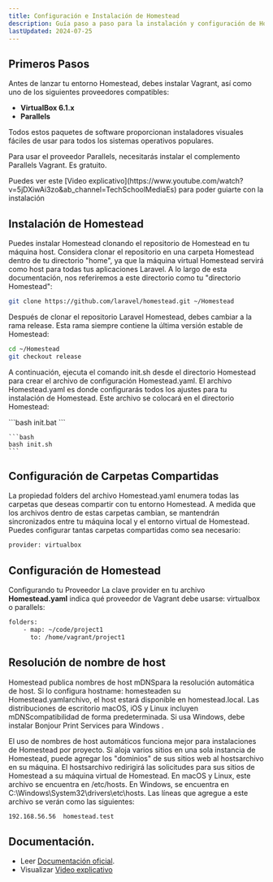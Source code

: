 ```yaml
---
title: Configuración e Instalación de Homestead
description: Guía paso a paso para la instalación y configuración de Homestead.
lastUpdated: 2024-07-25
---
```





## Primeros Pasos
Antes de lanzar tu entorno Homestead, debes instalar Vagrant, así como uno de los siguientes proveedores compatibles:

- **VirtualBox 6.1.x**
- **Parallels**

Todos estos paquetes de software proporcionan instaladores visuales fáciles de usar para todos los sistemas operativos populares.

Para usar el proveedor Parallels, necesitarás instalar el complemento Parallels Vagrant. Es gratuito.

<Aside type="note" title="Video">Puedes ver este [Video explicativo](https://www.youtube.com/watch?v=5jDXiwAi3zo&ab_channel=TechSchoolMediaEs) para poder guiarte con la instalación</Aside>

## Instalación de Homestead
Puedes instalar Homestead clonando el repositorio de Homestead en tu máquina host. Considera clonar el repositorio en una carpeta Homestead dentro de tu directorio "home", ya que la máquina virtual Homestead servirá como host para todas tus aplicaciones Laravel. A lo largo de esta documentación, nos referiremos a este directorio como tu "directorio Homestead":

```bash
git clone https://github.com/laravel/homestead.git ~/Homestead
```

Después de clonar el repositorio Laravel Homestead, debes cambiar a la rama release. Esta rama siempre contiene la última versión estable de Homestead:

```bash
cd ~/Homestead
git checkout release
```
A continuación, ejecuta el comando init.sh desde el directorio Homestead para crear el archivo de configuración Homestead.yaml. El archivo Homestead.yaml es donde configurarás todos los ajustes para tu instalación de Homestead. Este archivo se colocará en el directorio Homestead:
<Tabs>

  <TabItem label="Windows" icon="seti:windows">
  ```bash
     init.bat
  ```
  </TabItem>
  <TabItem label="macOs & Linux" icon="linux">
 
    ```bash
    bash init.sh
    ```
  </TabItem>
</Tabs>

## Configuración de Carpetas Compartidas
La propiedad folders del archivo Homestead.yaml enumera todas las carpetas que deseas compartir con tu entorno Homestead. A medida que los archivos dentro de estas carpetas cambian, se mantendrán sincronizados entre tu máquina local y el entorno virtual de Homestead. Puedes configurar tantas carpetas compartidas como sea necesario:
```bash
provider: virtualbox
```
## Configuración de Homestead
Configurando tu Proveedor
La clave provider en tu archivo **Homestead.yaml** indica qué proveedor de Vagrant debe usarse: virtualbox o parallels:

```bash
folders:
    - map: ~/code/project1
      to: /home/vagrant/project1
```
## Resolución de nombre de host
Homestead publica nombres de host mDNSpara la resolución automática de host. Si lo configura hostname: homesteaden su Homestead.yamlarchivo, el host estará disponible en homestead.local. Las distribuciones de escritorio macOS, iOS y Linux incluyen mDNScompatibilidad de forma predeterminada. Si usa Windows, debe instalar Bonjour Print Services para Windows .

El uso de nombres de host automáticos funciona mejor para instalaciones de Homestead por proyecto. Si aloja varios sitios en una sola instancia de Homestead, puede agregar los "dominios" de sus sitios web al hostsarchivo en su máquina. El hostsarchivo redirigirá las solicitudes para sus sitios de Homestead a su máquina virtual de Homestead. En macOS y Linux, este archivo se encuentra en /etc/hosts. En Windows, se encuentra en C:\Windows\System32\drivers\etc\hosts. Las líneas que agregue a este archivo se verán como las siguientes:

```bash
192.168.56.56  homestead.test
```
## Documentación.

- Leer [Documentación oficial](https://laravel.com/docs/11.x/homestead).
- Visualizar [Video explicativo](https://www.youtube.com/watch?v=5jDXiwAi3zo&ab_channel=TechSchoolMediaEs)
